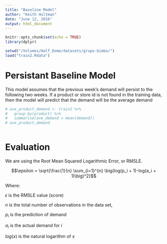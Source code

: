 ```yaml
---
title: "Baseline Model"
author: "Keith Hultman"
date: "June 12, 2016"
output: html_document
---
```


```r
knitr::opts_chunk$set(echo = TRUE)
library(dplyr)
```

```r
setwd("/Volumes/Half_Dome/datasets/grupo-bimbo/")
load("train2.Rdata")


```

# Persistant Baseline Model

This model assumes that the previous week's demand will persist to the following two weeks. If a product or store id is not found in the training data, then the model will predict that the demand will be the average demand

```r

# ave_product_demand <- train2 %>%
#   group_by(product) %>%
#   summarise(ave_demand = mean(demand))
# ave_product_demand



```

# Evaluation

We are using the Root Mean Squared Logarithmic Error, or RMSLE. 

$$\epsilon = \sqrt{\frac{1}{n} \sum_{i=1}^{n} \big(log(p_i + 1)-log(a_i + 1)\big)^2}$$

Where:

$\epsilon$ is the RMSLE value (score)

$n$ is the total number of observations in the data set,

$p_i$ is the prediction of demand

$a_i$ is the actual demand for $i$

$log(x)$ is the natural logarithm of $x$


```r


```

